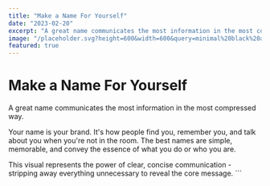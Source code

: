 ```yaml
---
title: "Make a Name For Yourself"
date: "2023-02-20"
excerpt: "A great name communicates the most information in the most compressed way."
image: "/placeholder.svg?height=600&width=600&query=minimal%20black%20and%20white%20typography%20concept"
featured: true
---
```


# Make a Name For Yourself

A great name communicates the most information in the most compressed way.

Your name is your brand. It's how people find you, remember you, and talk about you when you're not in the room. The best names are simple, memorable, and convey the essence of what you do or who you are.

This visual represents the power of clear, concise communication - stripping away everything unnecessary to reveal the core message.
\`\`\`
